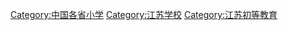 [[Category:中国各省小学|Category:中国各省小学]]
[[Category:江苏学校|Category:江苏学校]]
[[Category:江苏初等教育|Category:江苏初等教育]]
